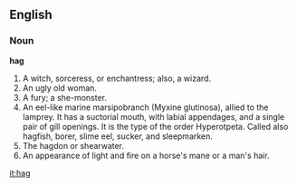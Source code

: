 ==English==

===Noun===

'''hag'''

#A witch, sorceress, or enchantress; also, a wizard.
#An ugly old woman.
#A fury; a she-monster.
#An eel-like marine marsipobranch (Myxine glutinosa), allied to the lamprey. It has a suctorial mouth, with labial appendages, and a single pair of gill openings. It is the type of the order Hyperotpeta. Called also hagfish, borer, slime eel, sucker, and sleepmarken.
#The hagdon or shearwater.
#An appearance of light and fire on a horse's mane or a man's hair.

[[it:hag]]